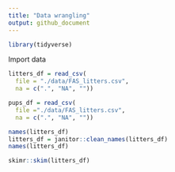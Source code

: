 ```yaml
---
title: "Data wrangling"
output: github_document
---
```


```r
library(tidyverse)
```

Import data

```r
litters_df = read_csv(
  file = "./data/FAS_litters.csv",
  na = c(".", "NA", ""))

pups_df = read_csv(
  file ="./data/FAS_litters.csv",
  na = c(".", "NA", ""))

names(litters_df)
litters_df = janitor::clean_names(litters_df)
names(litters_df)

skimr::skim(litters_df)
```


